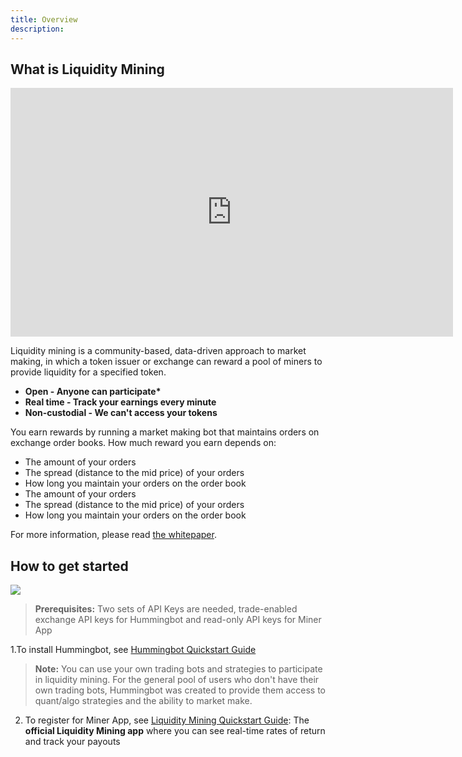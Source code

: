 ```yaml
---
title: Overview
description:
---
```


## What is Liquidity Mining

<iframe
  width="708"
  height="398"
  src="https://www.youtube.com/embed/h1wWgcEWFVg"
  frameborder="0"
  allow="accelerometer; autoplay; clipboard-write; encrypted-media; gyroscope; picture-in-picture"
  allowfullscreen
></iframe>

Liquidity mining is a community-based, data-driven approach to market making, in which a token issuer or exchange can reward a pool of miners to provide liquidity for a specified token.

- **Open - Anyone can participate\***
- **Real time - Track your earnings every minute**
- **Non-custodial - We can't access your tokens**

You earn rewards by running a market making bot that maintains orders on exchange order books. How much reward you earn depends on:

- The amount of your orders
- The spread (distance to the mid price) of your orders
- How long you maintain your orders on the order book
- The amount of your orders
- The spread (distance to the mid price) of your orders
- How long you maintain your orders on the order book

For more information, please read [the whitepaper](https://hummingbot.io/liquidity-mining.pdf).

## How to get started

![](img/how-it-works.png)

> **Prerequisites:** Two sets of API Keys are needed, trade-enabled exchange API keys for Hummingbot and read-only API keys for Miner App

1.To install Hummingbot, see [Hummingbot Quickstart Guide](https://hummingbot.io/academy/quickstart/)

> **Note:** You can use your own trading bots and strategies to participate in liquidity mining. For the general pool of users who don't have their own trading bots, Hummingbot was created to provide them access to quant/algo strategies and the ability to market make.

2. To register for Miner App, see [Liquidity Mining Quickstart Guide](https://hummingbot.io/academy/liquidity-mining/): The **official Liquidity Mining app** where you can see real-time rates of return and track your payouts

